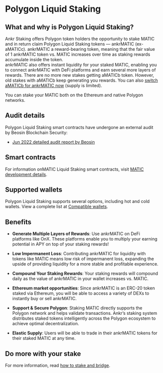 
# Polygon Liquid Staking

## What and why is Polygon Liquid Staking?
Ankr Staking offers Polygon token holders the opportunity to stake MATIC and in return claim Polygon Liquid Staking tokens — ankrMATIC (ex-aMATICc). 
ankrMATIC a reward-bearing token, meaning that the fair value of 1 ankrMATIC token vs. MATIC increases over time as staking rewards accumulate inside the token.<br/>
ankrMATIC also offers instant liquidity for your staked MATIC, enabling you to connect ankrMATIC with DeFi platforms and earn several more layers of rewards.
<Callout type="info">
There are no more new stakes getting aMATICb token. However, old stakes with aMATICb keep generating you rewards. You can also [switch aMATICb for ankrMATIC now](https://www.ankr.com/staking/switch/) (supply is limited).
</Callout>

<Callout type="info">
You can stake your MATIC both on the Ethereum and native Polygon networks.  
</Callout>

## Audit details
Polygon Liquid Staking smart contracts have undergone an external audit by Beosin Blockchain Security:
* [Jun 2022 detailed audit report by Beosin](https://assets.ankr.com/staking/smart_contract_security_audit_matic.pdf)

## Smart contracts
For information onMATIC Liquid Staking smart contracts, visit [MATIC development details](/staking-for-developers/dev-details/matic-liquid-staking-mechanics/#smart-contracts).

## Supported wallets
Polygon Liquid Staking supports several options, including hot and cold wallets. 
View a complete list at [Compatible wallets](/staking-extra/compatible-wallets/).

## Benefits
* **Generate Multiple Layers of Rewards**: Use ankrMATIC on DeFi platforms like OnX. These platforms enable you to multiply your earning potential in APY on top of your staking rewards!

* **Low Impermanent Loss**: Contributing ankrMATIC for liquidity with tokens like MATIC means low risk of impermanent loss, expanding the upside of providing liquidity for a more stable and profitable experience.

* **Compound Your Staking Rewards**: Your staking rewards will compound daily as the value of ankrMATIC in your wallet increases vs. MATIC.

* **Ethereum market opportunities**: Since ankrMATIC is an ERC-20 token staked via Ethereum, you will be able to access a variety of DEXs to instantly buy or sell ankrMATIC.

* **Support & Secure Polygon**: Staking MATIC directly supports the Polygon network and helps validate transactions. Ankr’s staking system distributes staked tokens intelligently across the Polygon ecosystem to achieve optimal decentralization.

* **Elastic Supply**: Users will be able to trade in their ankrMATIC tokens for their staked MATIC at any time.

## Do more with your stake
For more information, read [how to stake and bridge](https://medium.com/ankr-network/how-to-get-matic-liquid-staking-on-polygon-network-bcda9ef501a).
